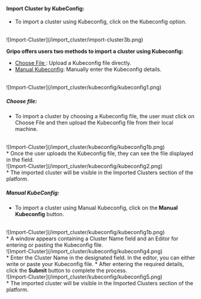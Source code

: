 #### Import Cluster by KubeConfig:
* To import a cluster using Kubeconfig, click on the Kubeconfig option.
<br />
![Import-Cluster](/import_cluster/import-cluster3b.png)<br />

<b>Gripo offers users two methods to import a cluster using Kubeconfig:</b>

* [Choose File ](/cluster_managment/cluster_import/digital-ocean/by-config#choose-file): Upload a Kubeconfig file directly.
* [Manual Kubeconfig](/cluster_managment/cluster_import/digital-ocean/by-config#manual-kubeconfig): Manually enter the Kubeconfig details.
<br />
![Import-Cluster](/import_cluster/kubeconfig/kubeconfig1.png)<br />

##### Choose file:

* To import a cluster by choosing a Kubeconfig file, the user must click on Choose File and then upload the Kubeconfig file from their local machine.
<br />
![Import-Cluster](/import_cluster/kubeconfig/kubeconfig1b.png)<br />
* Once the user uploads the Kubeconfig file, they can see the file displayed in the field.
<br />
![Import-Cluster](/import_cluster/kubeconfig/kubeconfig2.png)<br />
* The imported cluster will be visible in the Imported Clusters section of the platform.
<br />

##### Manual KubeConfig:

* To import a cluster using Manual Kubeconfig, click on the<b> Manual Kubeconfig</b> button.
<br />
![Import-Cluster](/import_cluster/kubeconfig/kubeconfig1b.png)<br />
* A window appears containing a Cluster Name field and an Editor for entering or pasting the Kubeconfig file.
<br />
![Import-Cluster](/import_cluster/kubeconfig/kubeconfig4.png)<br />
* Enter the Cluster Name in the designated field. In the editor, you can either write or paste your Kubeconfig file.
* After entering the required details, click the <b>Submit</b> button to complete the process.
<br />
![Import-Cluster](/import_cluster/kubeconfig/kubeconfig5.png)<br />
* The imported cluster will be visible in the Imported Clusters section of the platform.
<br />